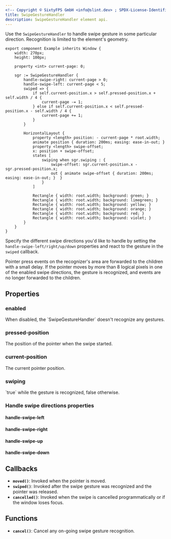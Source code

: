 ```yaml
---
<!-- Copyright © SixtyFPS GmbH <info@slint.dev> ; SPDX-License-Identifier: MIT -->
title: SwipeGestureHandler
description: SwipeGestureHandler element api.
---
```



Use the `SwipeGestureHandler` to handle swipe gesture in some particular direction. 
Recognition is limited to the element's geometry.

```slint playground
export component Example inherits Window {
    width: 270px;
    height: 100px;

    property <int> current-page: 0;

    sgr := SwipeGestureHandler {
        handle-swipe-right: current-page > 0;
        handle-swipe-left: current-page < 5;
        swiped => {
            if self.current-position.x > self.pressed-position.x + self.width / 4 {
                current-page -= 1;
            } else if self.current-position.x < self.pressed-position.x - self.width / 4 {
                current-page += 1;
            }
        }

        HorizontalLayout {
            property <length> position: - current-page * root.width;
            animate position { duration: 200ms; easing: ease-in-out; }
            property <length> swipe-offset;
            x: position + swipe-offset;
            states [
                swiping when sgr.swiping : {
                    swipe-offset: sgr.current-position.x - sgr.pressed-position.x;
                    out { animate swipe-offset { duration: 200ms; easing: ease-in-out; }  }
                }
            ]

            Rectangle { width: root.width; background: green; }
            Rectangle { width: root.width; background: limegreen; }
            Rectangle { width: root.width; background: yellow; }
            Rectangle { width: root.width; background: orange; }
            Rectangle { width: root.width; background: red; }
            Rectangle { width: root.width; background: violet; }
        }
    }
}
```


Specify the different swipe directions you'd like to handle by setting the `handle-swipe-left/right/up/down` properties and react to the gesture in the `swiped` callback.

Pointer press events on the recognizer's area are forwarded to the children with a small delay.
If the pointer moves by more than 8 logical pixels in one of the enabled swipe directions, the gesture is recognized, and events are no longer forwarded to the children.

## Properties

### enabled
<SlintProperty propName="enabled" typeName="bool" defaultValue="true">
When disabled, the `SwipeGestureHandler` doesn't recognize any gestures.
</SlintProperty>

### pressed-position
<SlintProperty propName="pressed-position" typeName="struct" structName="Point" propertyVisibility="out">
The position of the pointer when the swipe started.
</SlintProperty>

### current-position
<SlintProperty propName="current-position" typeName="struct" structName="Point" propertyVisibility="out">
The current pointer position.
</SlintProperty>

### swiping
<SlintProperty propName="swiping" typeName="bool" propertyVisibility="out">
`true` while the gesture is recognized, false otherwise.
</SlintProperty>


### Handle swipe directions properties

#### handle-swipe-left
<SlintProperty propName="handle-swipe-left" typeName="bool" defaultValue="false"/>

#### handle-swipe-right
<SlintProperty propName="handle-swipe-right" typeName="bool" defaultValue="false"/>

#### handle-swipe-up
<SlintProperty propName="handle-swipe-up" typeName="bool" defaultValue="false"/>

#### handle-swipe-down
<SlintProperty propName="handle-swipe-down" typeName="bool" defaultValue="false"/>



## Callbacks

-   **`moved()`**: Invoked when the pointer is moved.
-   **`swiped()`**: Invoked after the swipe gesture was recognized and the pointer was released.
-   **`cancelled()`**: Invoked when the swipe is cancelled programmatically or if the window loses focus.

## Functions

-   **`cancel()`**: Cancel any on-going swipe gesture recognition.
